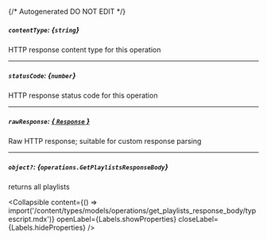 {/* Autogenerated DO NOT EDIT  */}

##### `contentType`: *{`string`}*
HTTP response content type for this operation

---
##### `statusCode`: *{`number`}*
HTTP response status code for this operation

---
##### `rawResponse`: [*{ `Response` }*](https://developer.mozilla.org/en-US/docs/Web/API/Response)
Raw HTTP response; suitable for custom response parsing

---
##### `object?`: *{`operations.GetPlaylistsResponseBody`}*
returns all playlists

<Collapsible content={() => import('/content/types/models/operations/get_playlists_response_body/typescript.mdx')} openLabel={Labels.showProperties} closeLabel={Labels.hideProperties} />



